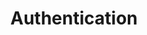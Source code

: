 ---
title: 'Authentication'
description: 'explore how Easepay uses API keys to authenticate requests..'
---